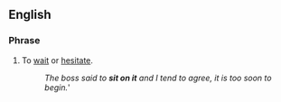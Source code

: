 ==English==

===Phrase===
{{infl|en|expression}}

# {{idiom}} To [[wait]] or [[hesitate]].
#: ''The boss said to '''sit on it''' and I tend to agree, it is too soon to begin.'''